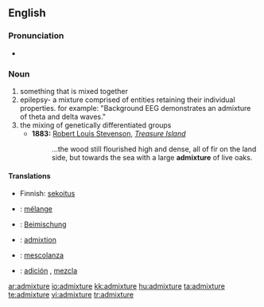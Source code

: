 ==English==

===Pronunciation===
*{{audio|en-us-admixture.ogg|Audio (US)}}

===Noun===
{{en-noun}}

# something that is mixed together
# epilepsy- a mixture comprised of entities retaining their individual properties.  for example: "Background EEG demonstrates an admixture of theta and delta waves."
# the mixing of genetically differentiated groups
#* '''1883:''' [[w:Robert Louis Stevenson|Robert Louis Stevenson]], ''[[w:Treasure Island|Treasure Island]]''
#*: ...the wood still flourished high and dense, all of fir on the land side, but towards the sea with a large '''admixture''' of live oaks.

====Translations====
{{trans-top|something that is mixed together}}
*Finnish: [[sekoitus]]
{{trans-mid}}
{{trans-bottom}}

{{checktrans-top}}
*{{ttbc|French}}: [[mélange]]
*{{ttbc|German}}: [[Beimischung]]
*{{ttbc|Interlingua}}: [[admixtion]]
{{checktrans-mid}}
*{{ttbc|Italian}}: [[mescolanza]] {{f}}
*{{ttbc|Spanish}}: [[adición]] {{f}}, [[mezcla]] {{f}}
{{checktrans-bottom}}



[[ar:admixture]]
[[io:admixture]]
[[kk:admixture]]
[[hu:admixture]]
[[ta:admixture]]
[[te:admixture]]
[[vi:admixture]]
[[tr:admixture]]